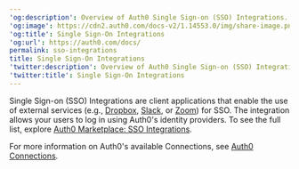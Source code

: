 ---
'og:description': Overview of Auth0 Single Sign-on (SSO) Integrations.
'og:image': https://cdn2.auth0.com/docs-v2/1.14553.0/img/share-image.png
'og:title': Single Sign-On Integrations
'og:url': https://auth0.com/docs/
permalink: sso-integrations
title: Single Sign-On Integrations
'twitter:description': Overview of Auth0 Single Sign-on (SSO) Integrations.
'twitter:title': Single Sign-On Integrations
---
<Tooltip tip="Single Sign-On (SSO): Service that, after a user logs into one applicaton, automatically logs that user in to other applications." cta="View Glossary" href="/docs/glossary?term=Single+Sign-on">Single Sign-on</Tooltip> (SSO) Integrations are client applications that enable the use of external services (e.g., [Dropbox](https://marketplace.auth0.com/integrations/dropbox-sso), [Slack](https://marketplace.auth0.com/integrations/slack-sso), or [Zoom](https://marketplace.auth0.com/integrations/zoom-sso)) for SSO. The integration allows your users to log in using Auth0's <Tooltip tip="Single Sign-On (SSO): Service that, after a user logs into one applicaton, automatically logs that user in to other applications." cta="View Glossary" href="/docs/glossary?term=identity+providers">identity providers</Tooltip>. To see the full list, explore [Auth0 Marketplace: SSO Integrations](https://marketplace.auth0.com/features/sso-integrations).

For more information on Auth0's available Connections, see [Auth0 Connections](/docs/authenticate/identity-providers).